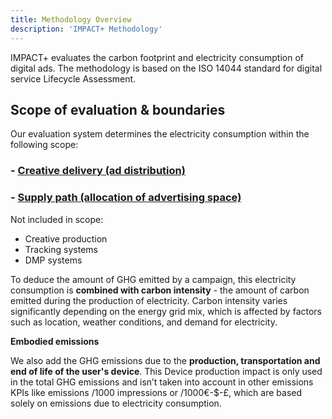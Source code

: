 ```yaml
---
title: Methodology Overview
description: 'IMPACT+ Methodology'
---
```


IMPACT+ evaluates the carbon footprint and electricity consumption of digital ads. The methodology is based on the ISO 14044 standard for digital service Lifecycle Assessment.

## **Scope of evaluation & boundaries**

Our evaluation system determines the electricity consumption within the following scope:

### - **[Creative delivery (ad distribution)](https://impact.mintlify.app/creativedelivery)**
### - **[Supply path (allocation of advertising space)](https://impact.mintlify.app/supplypath.mdx)**


<Tip>
Not included in scope:

- Creative production
- Tracking systems
- DMP systems
</Tip>

To deduce the amount of GHG emitted by a campaign, this electricity consumption is **combined
with carbon intensity** - the amount of carbon emitted during the production of electricity. Carbon intensity varies significantly depending on the energy grid mix, which is affected by factors such as location, weather conditions, and demand for electricity.

**Embodied emissions** 

We also add the GHG emissions due to the **production, transportation and end of life of the user's device**. This Device production impact is only used in the total GHG emissions and isn’t taken into account in other emissions KPIs like emissions /1000 impressions or /1000€-$-£, which are based solely on emissions due to electricity consumption.

